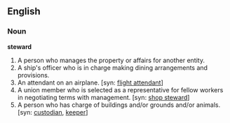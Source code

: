 ==English==

===Noun===
'''steward'''
# A person who manages the property or affairs for another entity.
# A ship's officer who is in charge making dining arrangements and provisions.
# An attendant on an airplane.  [syn: [[flight attendant]]]
# A union member who is selected as a representative for fellow workers in negotiating terms with management.  [syn: [[shop steward]]]
# A person who has charge of buildings and/or grounds and/or animals.  [syn: [[custodian]], [[keeper]]]